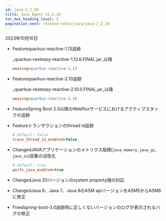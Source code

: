 ```yaml
---
id: java-2_2_19
title: Java Agent v2.2.19
toc_max_heading_level: 2
pagination_next: release-notes/java/java-2_2_18
---
```


2023年10月10日

-   <Status>Feature</Status>quarkus-reactive-1.13追跡

    _quarkus-resteasy-reactive-1.13.6.FINAL.jar_以降

    ```ini title='whatap.conf'
    weaving=quarkus-reactive-1.13
    ```

-   <Status>Feature</Status>quarkus-reactive-2.10追跡

    _quarkus-resteasy-reactive-2.10.0.FINAL.jar_以降

    ```ini title='whatap.conf'
    weaving=quarkus-reactive-2.10
    ```

-   <Status>Feature</Status>Spring Boot 2.5以降のWebfluxサービスにおけるアクティブスタックの追跡

-   <Status>Feature</Status>トランザクションのthread id追跡

    ```ini title='whatap.conf'
    # default: false
    trace_thread_id_enabled=false
    ```

-   <Status>Changed</Status>JAVAアプリケーションのメトリクス指標(<code>java_memory</code>, <code>java_gc</code>, <code>java_os</code>)収集の活性化

    ```ini title='whatap.conf'
    # default: true
    perfx_java_enabled=true
    ```

-   <Status>Changed</Status>Java 20バージョンのsystem property値の対応

-   <Status>Changed</Status>Java 6、Java 7、Java 8のASM apiバージョンをASM5からASM6に修正

-   <Status>Fixed</Status>spring-boot-3.0追跡時に正しくないバージョンのログが表示されるバグの修正
